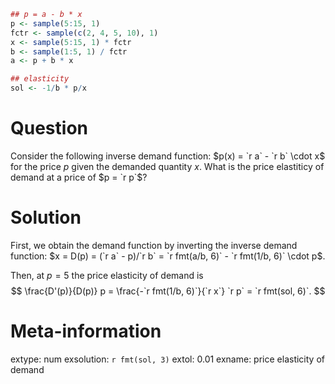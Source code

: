 ```{r data generation, echo = FALSE, results = "hide"}
## p = a - b * x
p <- sample(5:15, 1)
fctr <- sample(c(2, 4, 5, 10), 1)
x <- sample(5:15, 1) * fctr
b <- sample(1:5, 1) / fctr
a <- p + b * x

## elasticity
sol <- -1/b * p/x
```


Question
========
Consider the following inverse demand function:
$p(x) = `r a` - `r b` \cdot x$
for the price $p$ given the demanded quantity $x$.
What is the price elastiticy of demand at a price of
$p = `r p`$?


Solution
========
First, we obtain the demand function by inverting the
inverse demand function:
$x = D(p) = (`r a` - p)/`r b` = `r fmt(a/b, 6)` - `r fmt(1/b, 6)` \cdot p$.

Then, at $p = 5$ the price elasticity of demand is
$$
\frac{D'(p)}{D(p)} p = \frac{-`r fmt(1/b, 6)`}{`r x`} `r p` = `r fmt(sol, 6)`.
$$


Meta-information
================
extype: num
exsolution: `r fmt(sol, 3)`
extol: 0.01
exname: price elasticity of demand
